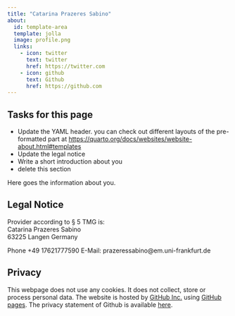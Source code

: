 ```yaml
---
title: "Catarina Prazeres Sabino"
about:
  id: template-area
  template: jolla
  image: profile.png
  links:
    - icon: twitter
      text: twitter
      href: https://twitter.com
    - icon: github
      text: Github
      href: https://github.com
---
```


## Tasks for this page

* Update the YAML header. you can check out different layouts of the pre-formatted part at <https://quarto.org/docs/websites/website-about.html#templates>
* Update the legal notice
* Write a short introduction about you
* delete this section


:::{#template-area}

Here goes the information about you. 

:::

## Legal Notice

Provider according to § 5 TMG is:  
Catarina Prazeres Sabino  
63225 Langen
Germany  

Phone +49 17621777590
E-Mail: prazeressabino@em.uni-frankfurt.de

## Privacy

This webpage does not use any cookies. It does not collect, store or process personal data. The website is hosted by [GitHub Inc.](https://github.com/) using [GitHub pages](https://docs.github.com/en/pages/getting-started-with-github-pages/about-github-pages). The privacy statement of Github is available [here](https://docs.github.com/en/site-policy/privacy-policies/github-privacy-statement){target="_blank"}. 
